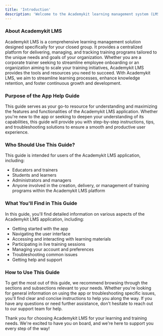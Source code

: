 ```yaml
---
title: 'Introduction'
description: 'Welcome to the Academykit learning management system (LMS) App Help Guide!'
---
```




### About Academykit LMS
Academykit LMS is a comprehensive learning management solution designed specifically for your closed group. It provides a centralized platform for delivering, managing, and tracking training programs tailored to the unique needs and goals of your organization. Whether you are a corporate trainer seeking to streamline employee onboarding or an organization aiming to scale your training initiatives, Academykit LMS provides the tools and resources you need to succeed. With Academykit LMS, we aim to streamline learning processes, enhance knowledge retention, and foster continuous growth and development.
### Purpose of the App Help Guide
This guide serves as your go-to resource for understanding and maximizing the features and functionalities of the Academykit LMS application. Whether you're new to the app or seeking to deepen your understanding of its capabilities, this guide will provide you with step-by-step instructions, tips, and troubleshooting solutions to ensure a smooth and productive user experience.

### Who Should Use This Guide?
This guide is intended for users of the Academykit LMS application, including:
- Educators and trainers
- Students and learners
- Administrators and managers
- Anyone involved in the creation, delivery, or management of training programs within the Academykit LMS platform

### What You'll Find in This Guide
In this guide, you'll find detailed information on various aspects of the Academykit LMS application, including:
- Getting started with the app
- Navigating the user interface
- Accessing and interacting with learning materials
- Participating in live training sessions
- Managing your account and preferences
- Troubleshooting common issues
- Getting help and support

### How to Use This Guide
To get the most out of this guide, we recommend browsing through the sections and subsections relevant to your needs. Whether you're looking for general information on using the app or troubleshooting specific issues, you'll find clear and concise instructions to help you along the way. If you have any questions or need further assistance, don't hesitate to reach out to our support team for help.

Thank you for choosing Academykit LMS for your learning and training needs. We're excited to have you on board, and we're here to support you every step of the way!

